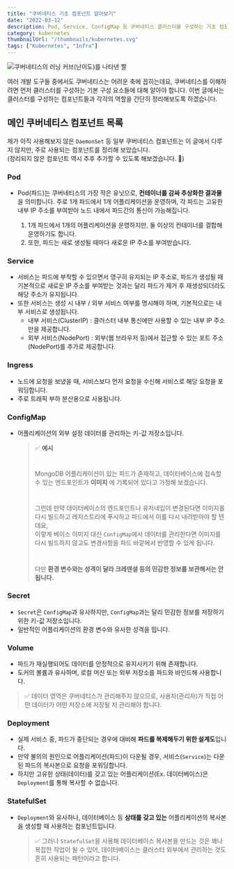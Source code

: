```yaml
---
title: "쿠버네티스 기초 컴포넌트 알아보기"
date: "2022-03-12"
description: Pod, Service, ConfigMap 등 쿠버네티스 클러스터를 구성하는 기초 컴포넌트를 정리합니다.
category: kubernetes
thumbnailUrl: "/thumbnails/kubernetes.svg"
tags: ["Kubernetes", "Infra"]
---
```


![쿠버네티스의 러닝 커브(난이도)를 나타낸 짤](/posts/쿠버네티스-기초-컴포넌트-알아보기/0.webp "400px")

여러 개발 도구들 중에서도 쿠버네티스는 어려운 축에 꼽히는데요, 쿠버네티스를 이해하려면 먼저 클러스터를 구성하는 기본 구성 요소들에 대해 알아야 합니다.
이번 글에서는 클러스터를 구성하는 컴포넌트들과 각각의 역할을 간단히 정리해보도록 하겠습니다.

## 메인 쿠버네티스 컴포넌트 목록

제가 아직 사용해보지 않은 `DaemonSet` 등 일부 쿠버네티스 컴포넌트는 이 글에서 다루지 않지만, 주로 사용되는 컴포넌트를 정리해 보았습니다.  
 (정리되지 않은 컴포넌트 역시 추후 추가할 수 있도록 해보겠습니다. 🙂)

### Pod

- Pod(파드)는 쿠버네티스의 가장 작은 유닛으로, **컨테이너를 감싸 추상화한 결과물**을 의미합니다.
  주로 1개 파드에서 1개 어플리케이션을 운영하며, 각 파드는 고유한 내부 IP 주소를 부여받아 노드 내에서 파드간의 통신이 가능해집니다.

  1. 1개 파드에서 1개의 어플리케이션을 운영하지만, 둘 이상의 컨테이너를 결합해 운영하기도 합니다.
  2. 또한, 파드는 새로 생성될 때마다 새로운 IP 주소를 부여받습니다.

### Service

- 서비스는 파드에 부착할 수 있으면서 영구히 유지되는 IP 주소로, 파드가 생성될 때 기본적으로 새로운 IP 주소를 부여받는 것과는 달리 파드가 제거 후 재생성되더라도 해당 주소가 유지됩니다.
- 또한 서비스는 생성 시 내부 / 외부 서비스 여부를 명시해야 하며, 기본적으로는 내부 서비스로 생성됩니다.
  - 내부 서비스(ClusterIP) : 클러스터 내부 통신에만 사용할 수 있는 내부 IP 주소만을 제공합니다.
  - 외부 서비스(NodePort) : 외부(웹 브라우저 등)에서 접근할 수 있는 포트 주소(NodePort)를 추가로 제공합니다.

### Ingress

- 노드에 요청을 보냈을 때, 서비스보다 먼저 요청을 수신해 서비스로 해당 요청을 포워딩합니다.
- 주로 트래픽 부하 분산용으로 사용됩니다.

### ConfigMap

- 어플리케이션의 외부 설정 데이터를 관리하는 키-값 저장소입니다.

  > ✅ **예시**
  >
  > #
  >
  > MongoDB 어플리케이션이 있는 파드가 존재하고, 데이터베이스에 접속할 수 있는 엔드포인트가 **이미지** 에 기록되어 있다고 가정해 보겠습니다.
  >
  > #
  >
  > 그런데 만약 데이터베이스의 엔드포인트나 유저네임이 변경된다면 이미지를 다시 빌드하고 레지스트리에 푸시하고 파드에서 이를 다시 내려받아야 할 텐데요,  
  > 이렇게 베이스 이미지 대신 `ConfigMap`에서 데이터를 관리한다면 이미지를 다시 빌드하지 않고도 변경사항을 파드 바깥에서 반영할 수 있게 됩니다.
  >
  > #
  >
  > 다만 **환경 변수와는 성격이 달라 크레덴셜 등의 민감한 정보를 보관해서는 안됩니다.**

### Secret

- `Secret`은 `ConfigMap`과 유사하지만, `ConfigMap`과는 달리 민감한 정보를 저장하기 위한 키-값 저장소입니다.
- 일반적인 어플리케이션의 환경 변수와 유사한 성격을 띱니다.

### Volume

- 파드가 재실행되어도 데이터를 안정적으로 유지시키기 위해 존재합니다.
- 도커의 볼륨과 유사하며, 로컬 머신 또는 외부 저장소를 파드와 바인드해 사용합니다.

> ✅ 데이터 영역은 쿠버네티스가 관리해주지 않으므로, 사용자(관리자)가 직접 어떤 데이터가 어떤 저장소에 저장될 지 관리해야 합니다.

### Deployment

- 실제 서비스 중, 파드가 중단되는 경우에 대비해 **파드를 복제해두기 위한 설계도**입니다.
- 만약 불의의 원인으로 어플리케이션(파드)이 다운될 경우, 서비스(`Service`)는 다운된 파드의 복사본으로 요청을 포워딩합니다.
- 하지만 고유한 상태(데이터)를 갖고 있는 어플리케이션(Ex. 데이터베이스)은 `Deployment`를 통해 복사할 수 없습니다.

### StatefulSet

- `Deployment`와 유사하나, 데이터베이스 등 **상태를 갖고 있는** 어플리케이션의 복사본을 생성할 때 사용하는 컴포넌트입니다.
  > ✅ 그러나 `StatefulSet`을 사용해 데이터베이스 복사본을 만드는 것은 꽤나 복잡한 작업이 될 수 있어, 데이터베이스는 클러스터 외부에서 관리하는 것도 흔히 사용되는 패턴이라고 합니다.
